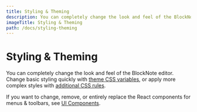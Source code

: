 ```yaml
---
title: Styling & Theming
description: You can completely change the look and feel of the BlockNote editor. Change basic styling quickly with theme CSS variables, or apply more complex styles with additional CSS rules.
imageTitle: Styling & Theming
path: /docs/styling-theming
---
```


# Styling & Theming

You can completely change the look and feel of the BlockNote editor. Change basic styling quickly with [theme CSS variables](/docs/react/styling-theming/themes), or apply more complex styles with [additional CSS rules](/docs/react/styling-theming/overriding-css).

If you want to change, remove, or entirely replace the React components for menus & toolbars, see [UI Components](/docs/react/components).

<CardTable path="/styling-theming" />
